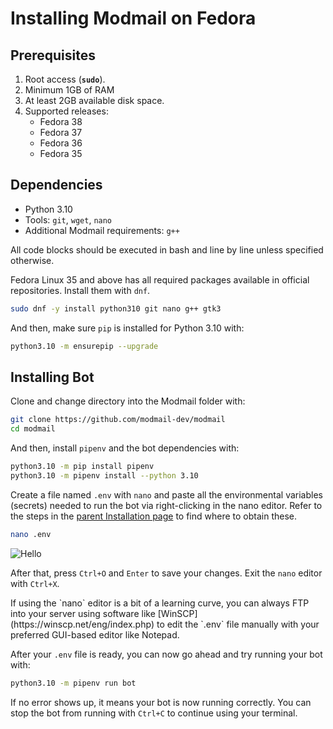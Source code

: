 
# Installing Modmail on Fedora

## Prerequisites

1. Root access (**`sudo`**).
2. Minimum 1GB of RAM
3. At least 2GB available disk space.
4. Supported releases:
   * Fedora 38
   * Fedora 37
   * Fedora 36
   * Fedora 35

## Dependencies

* Python 3.10
* Tools: `git`, `wget`, `nano`
* Additional Modmail requirements: `g++`

<Callout emoji="ℹ️" type="info">
All code blocks should be executed in bash and line by line unless specified otherwise.
</Callout>

Fedora Linux 35 and above has all required packages available in official repositories. Install them with `dnf`.

```bash
sudo dnf -y install python310 git nano g++ gtk3
```

And then, make sure `pip` is installed for Python 3.10 with:

```bash
python3.10 -m ensurepip --upgrade
```

## Installing Bot

Clone and change directory into the Modmail folder with:

```bash
git clone https://github.com/modmail-dev/modmail
cd modmail
```

And then, install `pipenv` and the bot dependencies with:

```bash
python3.10 -m pip install pipenv
python3.10 -m pipenv install --python 3.10
```

Create a file named `.env` with `nano` and paste all the environmental variables (secrets) needed to run the bot via right-clicking in the nano editor. Refer to the steps in the [parent Installation page](../#preparing-your-environmental-variables) to find where to obtain these.

```bash
nano .env
```

<Image src="/vps-env.png" alt="Hello" width={500} height={500} />

After that, press `Ctrl+O` and `Enter` to save your changes. Exit the `nano` editor with `Ctrl+X`.

<Callout emoji="ℹ️" type="info">
If using the `nano` editor is a bit of a learning curve, you can always FTP into your server using software like [WinSCP](https://winscp.net/eng/index.php) to edit the `.env` file manually with your preferred GUI-based editor like Notepad.
</Callout>

After your `.env` file is ready, you can now go ahead and try running your bot with:

```bash
python3.10 -m pipenv run bot
```

If no error shows up, it means your bot is now running correctly. You can stop the bot from running with `Ctrl+C` to continue using your terminal.

